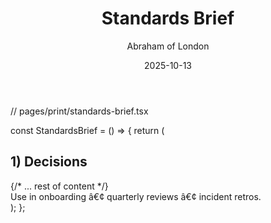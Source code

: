 ﻿---
slug: "standards-brief"
kind: "Download"
title: "Standards Brief"
date: 2025-10-13
author: Abraham of London
readTime: 2 min read
category: Resources
---

// pages/print/standards-brief.tsx

const StandardsBrief = () => {
  return (
    <BrandFrame title="Standards Brief" subtitle="Protect people, work, and nameâ€”especially under pressure." pageSize="A4" >
      <h2>1) Decisions</h2>
      {/* ... rest of content */}
      <div className="not-prose mt-8 text-[11.5px] text-[color:var(--color-on-secondary)/0.6] pt-6 border-t border-lightGrey/80 flex justify-between items-center">
        <span>Use in onboarding â€¢ quarterly reviews â€¢ incident retros.</span>
        <EmbossedBrandMark src="/assets/images/abraham-logo.jpg" alt="Abraham of London Standard Mark" width={40} height={40} effect="emboss" baseColor="transparent" />
      </div>
    </BrandFrame>
  );
};

